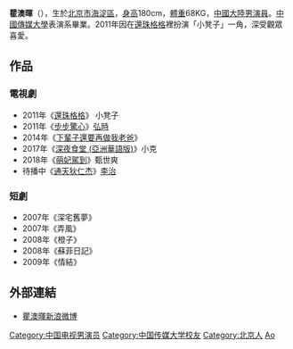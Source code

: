 {{BLP unsourced|time=2020-09-25T00:54:11+00:00}}
{{藝人
| 姓名 = 瞿澳暉
| 類型 = 男演員
| 圖片 =
| 圖片尺寸 =
| 圖片簡介 =
| 英文名 = 
| 原名 =
| 綽號 = 飆戲王
| 國籍 = {{PRC}}
| 民族 = [[漢族|漢族]]
| 籍貫 =
| 出生日期 = {{birth date and age|1986|8|27}}
| 出生地點 = {{PRC}}[[北京市|北京市]][[海淀區|海淀區]]
| 職業 = [[演員|演員]]
| 語言 = [[漢語|漢語]]、[[英語|英語]]
| 教育程度 = [[中國傳媒大學|中國傳媒大學]]表演系
| 出道作 =
| 出道日期 = 2007年
| 代表作 = [[還珠格格_(2011年電視劇)|還珠格格]] 
| 活躍年代 = 2008年～
| 經紀公司 = 
| 網站 =
| 相關團體 =
| 獎項 =
| IMDb = 6155251
}}
'''瞿澳暉'''（{{bd|1986年|8月27日|}}），生於[[北京市|北京市]][[海淀區|海淀區]]，[[身高|身高]]180cm，[[體重|體重]]68KG，[[中國大陸|中國大陸]][[男演員|男演員]]。[[中國傳媒大學|中國傳媒大學]]表演系畢業。2011年因在[[還珠格格_(2011年電視劇)|還珠格格]]裡扮演「小凳子」一角，深受觀眾喜愛。

== 作品 ==
=== 電視劇 ===
*2011年《[[還珠格格_(2011年電視劇)|還珠格格]]》 小凳子
*2011年《[[步步驚心|步步驚心]]》[[弘時|弘時]]
*2014年《[[下輩子還要再做我老爸|下輩子還要再做我老爸]]》
*2017年《[[深夜食堂_(亞洲華語版)|深夜食堂 (亞洲華語版)]]》小克
*2018年《[[萌妃駕到|萌妃駕到]]》甄世爽
*待播中《[[通天狄仁杰|通天狄仁杰]]》[[李治|李治]]

=== 短劇 ===
* 2007年《深宅舊夢》
* 2007年《弄風》
* 2008年《橙子》
* 2008年《蘇菲日記》
* 2009年《情結》

== 外部連結 ==
*[http://weibo.com/quaohui 瞿澳暉新浪微博] {{Wayback|url=http://weibo.com/quaohui |date=20110817051738 }}

{{DEFAULTSORT:qu aohui}}
[[Category:中国电视男演员|Category:中国电视男演员]]
[[Category:中国传媒大学校友|Category:中国传媒大学校友]]
[[Category:北京人|Category:北京人]]
[[Category:瞿姓|Ao]]
{{china-enter-bio-stub}}